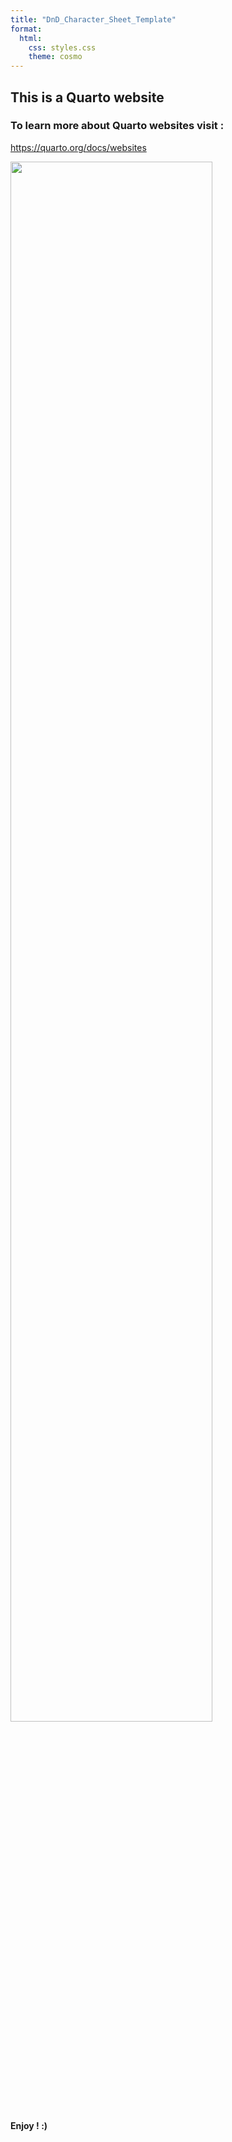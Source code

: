 ```yaml
---
title: "DnD_Character_Sheet_Template"
format:
  html:
    css: styles.css
    theme: cosmo
---
```


<div class="phb">

# This is a Quarto website

### To learn more about Quarto websites visit :

<https://quarto.org/docs/websites>

![](./resources/DnD-Symbole.png){width=80%}

**Enjoy ! :)**

</div>